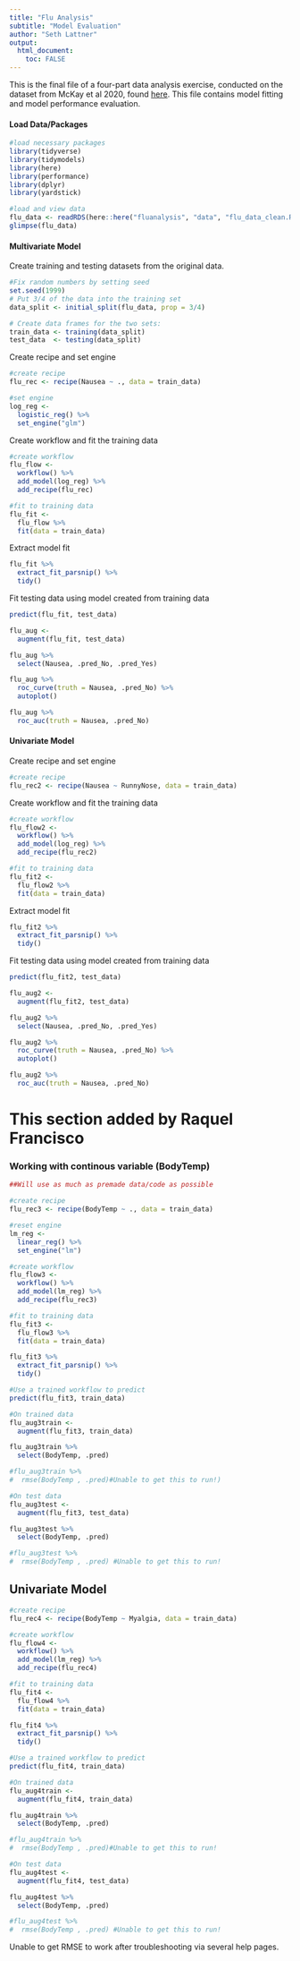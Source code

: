 ```yaml
---
title: "Flu Analysis"
subtitle: "Model Evaluation"
author: "Seth Lattner"
output:
  html_document:
    toc: FALSE
---
```


This is the final file of a four-part data analysis exercise, conducted on the dataset from McKay et al 2020, found [here](https://doi.org/10.5061/dryad.51c59zw4v). This file contains model fitting and model performance evaluation. 

#### Load Data/Packages

```r
#load necessary packages
library(tidyverse)
library(tidymodels)
library(here)
library(performance)
library(dplyr)
library(yardstick)
```

```r
#load and view data
flu_data <- readRDS(here::here("fluanalysis", "data", "flu_data_clean.RDS"))
glimpse(flu_data)
```

#### Multivariate Model 

Create training and testing datasets from the original data.

```r
#Fix random numbers by setting seed
set.seed(1999)
# Put 3/4 of the data into the training set 
data_split <- initial_split(flu_data, prop = 3/4)

# Create data frames for the two sets:
train_data <- training(data_split)
test_data  <- testing(data_split)
```

Create recipe and set engine

```r
#create recipe
flu_rec <- recipe(Nausea ~ ., data = train_data)

#set engine
log_reg <- 
  logistic_reg() %>%
  set_engine("glm")
```

Create workflow and fit the training data

```r
#create workflow
flu_flow <- 
  workflow() %>%
  add_model(log_reg) %>%
  add_recipe(flu_rec)

#fit to training data
flu_fit <-
  flu_flow %>%
  fit(data = train_data)
```

Extract model fit

```r
flu_fit %>%
  extract_fit_parsnip() %>% 
  tidy()
```

Fit testing data using model created from training data

```r
predict(flu_fit, test_data)
```
```r
flu_aug <- 
  augment(flu_fit, test_data)

flu_aug %>%
  select(Nausea, .pred_No, .pred_Yes)
```

```r
flu_aug %>%
  roc_curve(truth = Nausea, .pred_No) %>%
  autoplot()
```

```r
flu_aug %>%
  roc_auc(truth = Nausea, .pred_No)
```

#### Univariate Model

Create recipe and set engine

```r
#create recipe
flu_rec2 <- recipe(Nausea ~ RunnyNose, data = train_data)
```

Create workflow and fit the training data

```r
#create workflow
flu_flow2 <- 
  workflow() %>%
  add_model(log_reg) %>%
  add_recipe(flu_rec2)

#fit to training data
flu_fit2 <-
  flu_flow2 %>%
  fit(data = train_data)
```

Extract model fit

```r
flu_fit2 %>%
  extract_fit_parsnip() %>% 
  tidy()
```

Fit testing data using model created from training data

```r
predict(flu_fit2, test_data)
```
```r
flu_aug2 <- 
  augment(flu_fit2, test_data)

flu_aug2 %>%
  select(Nausea, .pred_No, .pred_Yes)
```

```r
flu_aug2 %>%
  roc_curve(truth = Nausea, .pred_No) %>%
  autoplot()
```

```r
flu_aug2 %>%
  roc_auc(truth = Nausea, .pred_No)
```

# This section added by Raquel Francisco
### Working with continous variable (BodyTemp)
```r
##Will use as much as premade data/code as possible

#create recipe
flu_rec3 <- recipe(BodyTemp ~ ., data = train_data)

#reset engine
lm_reg <- 
  linear_reg() %>%
  set_engine("lm")

#create workflow
flu_flow3 <- 
  workflow() %>%
  add_model(lm_reg) %>%
  add_recipe(flu_rec3)

#fit to training data
flu_fit3 <-
  flu_flow3 %>%
  fit(data = train_data)

flu_fit3 %>% 
  extract_fit_parsnip() %>% 
  tidy()
```


```r
#Use a trained workflow to predict
predict(flu_fit3, train_data)

#On trained data
flu_aug3train <- 
  augment(flu_fit3, train_data)

flu_aug3train %>%
  select(BodyTemp, .pred)

#flu_aug3train %>%
#  rmse(BodyTemp , .pred)#Unable to get this to run!)

#On test data
flu_aug3test <- 
  augment(flu_fit3, test_data)

flu_aug3test %>%
  select(BodyTemp, .pred)

#flu_aug3test %>%
#  rmse(BodyTemp , .pred) #Unable to get this to run!

```

## Univariate Model

```r
#create recipe
flu_rec4 <- recipe(BodyTemp ~ Myalgia, data = train_data)

#create workflow
flu_flow4 <- 
  workflow() %>%
  add_model(lm_reg) %>%
  add_recipe(flu_rec4)

#fit to training data
flu_fit4 <-
  flu_flow4 %>%
  fit(data = train_data)

flu_fit4 %>% 
  extract_fit_parsnip() %>% 
  tidy()
```

```r
#Use a trained workflow to predict
predict(flu_fit4, train_data)

#On trained data
flu_aug4train <- 
  augment(flu_fit4, train_data)

flu_aug4train %>%
  select(BodyTemp, .pred)

#flu_aug4train %>%
#  rmse(BodyTemp , .pred)#Unable to get this to run!

#On test data
flu_aug4test <- 
  augment(flu_fit4, test_data)

flu_aug4test %>%
  select(BodyTemp, .pred)

#flu_aug4test %>%
#  rmse(BodyTemp , .pred) #Unable to get this to run!

```
Unable to get RMSE to work after troubleshooting via several help pages.
